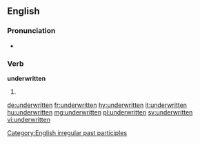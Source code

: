 ==English==

===Pronunciation===
* {{IPA|/ʌn.dɚˈɹɪt.en/}}

===Verb===
'''underwritten'''

# {{past participle of|underwrite|lang=en}}

[[Category:English irregular past participles]]

[[de:underwritten]]
[[fr:underwritten]]
[[hy:underwritten]]
[[it:underwritten]]
[[hu:underwritten]]
[[mg:underwritten]]
[[pl:underwritten]]
[[sv:underwritten]]
[[vi:underwritten]]